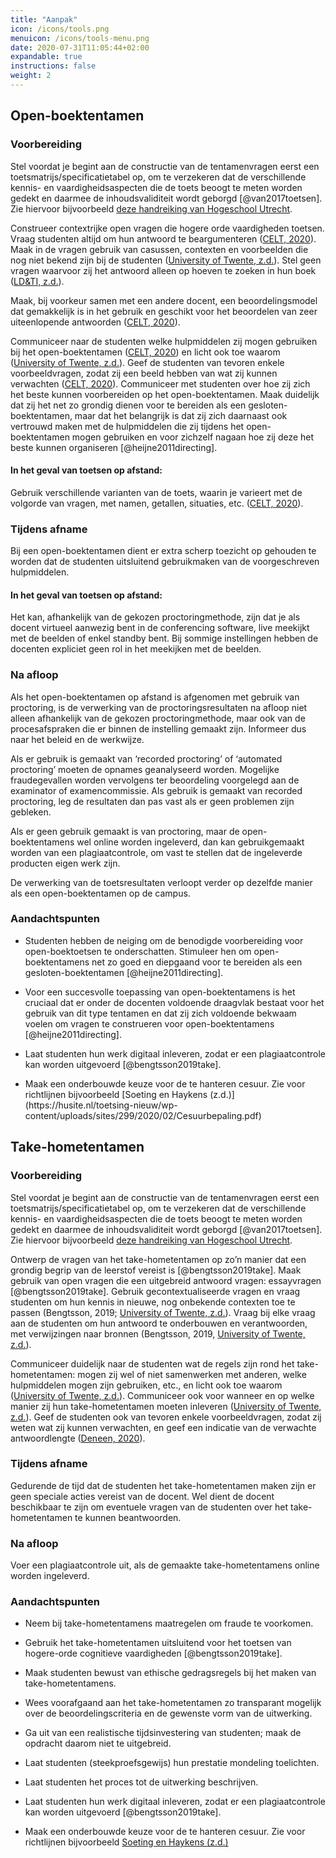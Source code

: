 ```yaml
---
title: "Aanpak"
icon: /icons/tools.png
menuicon: /icons/tools-menu.png
date: 2020-07-31T11:05:44+02:00
expandable: true
instructions: false
weight: 2
--- 
```


## Open-boektentamen

### Voorbereiding

Stel voordat je begint aan de constructie van de tentamenvragen eerst een toetsmatrijs/specificatietabel op, om te verzekeren dat de verschillende kennis- en vaardigheidsaspecten die de toets beoogt te meten worden gedekt en daarmee de inhoudsvaliditeit wordt geborgd [@van2017toetsen]. Zie hiervoor bijvoorbeeld [deze handreiking van Hogeschool Utrecht](https://husite.nl/toetsing-nieuw/toetscyclus/constructie/het-opstellen-van-een-toetsmatrijs/).

Construeer contextrijke open vragen die hogere orde vaardigheden toetsen. Vraag studenten altijd om hun antwoord te beargumenteren ([CELT, 2020](https://www.utwente.nl/en/telt/online-lectures/remote-assessment/how-to-design-and-execute-an-online-open-book-exam-2.pdf)). Maak in de vragen gebruik van casussen, contexten en voorbeelden die nog niet bekend zijn bij de studenten ([University of Twente, z.d.](https://www.utwente.nl/en/telt/online-lectures/remote-assessment/online-examination/open-book-exam/)). Stel geen vragen waarvoor zij het antwoord alleen op hoeven te zoeken in hun boek ([LD&TI, z.d.](https://www.newcastle.edu.au/__data/assets/pdf_file/0006/268980/LDTI-Open-Book-Exams.pdf)).

Maak, bij voorkeur samen met een andere docent, een beoordelingsmodel dat gemakkelijk is in het gebruik en geschikt voor het beoordelen van zeer uiteenlopende antwoorden ([CELT, 2020](https://www.utwente.nl/en/telt/online-lectures/remote-assessment/how-to-design-and-execute-an-online-open-book-exam-2.pdf)).

Communiceer naar de studenten welke hulpmiddelen zij mogen gebruiken bij het open-boektentamen ([CELT, 2020](https://www.utwente.nl/en/telt/online-lectures/remote-assessment/how-to-design-and-execute-an-online-open-book-exam-2.pdf)) en licht ook toe waarom ([University of Twente, z.d.](https://www.utwente.nl/en/telt/online-lectures/remote-assessment/online-examination/open-book-exam/)). Geef de studenten van tevoren enkele voorbeeldvragen, zodat zij een beeld hebben van wat zij kunnen verwachten ([CELT, 2020](https://www.utwente.nl/en/telt/online-lectures/remote-assessment/how-to-design-and-execute-an-online-open-book-exam-2.pdf)). Communiceer met studenten over hoe zij zich het beste kunnen voorbereiden op het open-boektentamen. Maak duidelijk dat zij het net zo grondig dienen voor te bereiden als een gesloten-boektentamen, maar dat het belangrijk is dat zij zich daarnaast ook vertrouwd maken met de hulpmiddelen die zij tijdens het open-boektentamen mogen gebruiken en voor zichzelf nagaan hoe zij deze het beste kunnen organiseren [@heijne2011directing].

#### In het geval van toetsen op afstand:

Gebruik verschillende varianten van de toets, waarin je varieert met de volgorde van vragen, met namen, getallen, situaties, etc. ([CELT, 2020](https://www.utwente.nl/en/telt/online-lectures/remote-assessment/how-to-design-and-execute-an-online-open-book-exam-2.pdf)).

### Tijdens afname

Bij een open-boektentamen dient er extra scherp toezicht op gehouden te worden dat de studenten uitsluitend gebruikmaken van de voorgeschreven hulpmiddelen.

#### In het geval van toetsen op afstand:

Het kan, afhankelijk van de gekozen proctoringmethode, zijn dat je als docent virtueel aanwezig bent in de conferencing software, live meekijkt met de beelden of enkel standby bent. Bij sommige instellingen hebben de docenten expliciet geen rol in het meekijken met de beelden.

### Na afloop

Als het open-boektentamen op afstand is afgenomen met gebruik van proctoring, is de verwerking van de proctoringsresultaten na afloop niet alleen afhankelijk van de gekozen proctoringmethode, maar ook van de procesafspraken die er binnen de instelling gemaakt zijn. Informeer dus naar het beleid en de werkwijze.

Als er gebruik is gemaakt van ‘recorded proctoring’ of ‘automated proctoring’ moeten de opnames geanalyseerd worden. Mogelijke fraudegevallen worden vervolgens ter beoordeling voorgelegd aan de examinator of examencommissie. Als gebruik is gemaakt van recorded proctoring, leg de resultaten dan pas vast als er geen problemen zijn gebleken.

Als er geen gebruik gemaakt is van proctoring, maar de open-boektentamens wel online worden ingeleverd, dan kan gebruikgemaakt worden van een plagiaatcontrole, om vast te stellen dat de ingeleverde producten eigen werk zijn.

De verwerking van de toetsresultaten verloopt verder op dezelfde manier als een open-boektentamen op de campus.

### Aandachtspunten

* 	Studenten hebben de neiging om de benodigde voorbereiding voor open-boektoetsen te onderschatten. Stimuleer hen om open-boektentamens net zo goed en diepgaand voor te bereiden als een gesloten-boektentamen [@heijne2011directing].

* 	Voor een succesvolle toepassing van open-boektentamens is het cruciaal dat er onder de docenten voldoende draagvlak bestaat voor het gebruik van dit type tentamen en dat zij zich voldoende bekwaam voelen om vragen te construeren voor open-boektentamens [@heijne2011directing].

*	Laat studenten hun werk digitaal inleveren, zodat er een plagiaatcontrole kan worden uitgevoerd [@bengtsson2019take].

* Maak een onderbouwde keuze voor de te hanteren cesuur. Zie voor richtlijnen bijvoorbeeld [Soeting en Haykens (z.d.)] (https://husite.nl/toetsing-nieuw/wp-content/uploads/sites/299/2020/02/Cesuurbepaling.pdf)

## Take-hometentamen

### Voorbereiding

Stel voordat je begint aan de constructie van de tentamenvragen eerst een toetsmatrijs/specificatietabel op, om te verzekeren dat de verschillende kennis- en vaardigheidsaspecten die de toets beoogt te meten worden gedekt en daarmee de inhoudsvaliditeit wordt geborgd [@van2017toetsen]. Zie hiervoor bijvoorbeeld [deze handreiking van Hogeschool Utrecht](https://husite.nl/toetsing-nieuw/toetscyclus/constructie/het-opstellen-van-een-toetsmatrijs/).

Ontwerp de vragen van het take-hometentamen op zo’n manier dat een grondig begrip van de leerstof vereist is [@bengtsson2019take]. Maak gebruik van open vragen die een uitgebreid antwoord vragen: essayvragen [@bengtsson2019take]. Gebruik gecontextualiseerde vragen en vraag studenten om hun kennis in nieuwe, nog onbekende contexten toe te passen (Bengtsson, 2019; [University of Twente, z.d.](https://www.utwente.nl/en/telt/online-lectures/remote-assessment/online-examination/open-book-exam/)). Vraag bij elke vraag aan de studenten om hun antwoord te onderbouwen en verantwoorden, met verwijzingen naar bronnen (Bengtsson, 2019, [University of Twente, z.d.](https://www.utwente.nl/en/telt/online-lectures/remote-assessment/online-examination/open-book-exam/)).

Communiceer duidelijk naar de studenten wat de regels zijn rond het take-hometentamen: mogen zij wel of niet samenwerken met anderen, welke hulpmiddelen mogen zijn gebruiken, etc., en licht ook toe waarom ([University of Twente, z.d.](https://www.utwente.nl/en/telt/online-lectures/remote-assessment/online-examination/open-book-exam/)). Communiceer ook voor wanneer en op welke manier zij hun take-hometentamen moeten inleveren ([University of Twente, z.d.](https://www.utwente.nl/en/telt/online-lectures/remote-assessment/online-examination/open-book-exam/)). Geef de studenten ook van tevoren enkele voorbeeldvragen, zodat zij weten wat zij kunnen verwachten, en geef een indicatie van de verwachte antwoordlengte ([Deneen, 2020](https://melbourne-cshe.unimelb.edu.au/__data/assets/pdf_file/0010/3341944/closed-book-to-open-book-exam_final.pdf)).

### Tijdens afname

Gedurende de tijd dat de studenten het take-hometentamen maken zijn er geen speciale acties vereist van de docent. Wel dient de docent beschikbaar te zijn om eventuele vragen van de studenten over het take-hometentamen te kunnen beantwoorden.

### Na afloop

Voer een plagiaatcontrole uit, als de gemaakte take-hometentamens online worden ingeleverd.

### Aandachtspunten

*	Neem bij take-hometentamens maatregelen om fraude te voorkomen.

*	Gebruik het take-hometentamen uitsluitend voor het toetsen van hogere-orde cognitieve vaardigheden [@bengtsson2019take].

*	Maak studenten bewust van ethische gedragsregels bij het maken van take-hometentamens.

*	Wees voorafgaand aan het take-hometentamen zo transparant mogelijk over de beoordelingscriteria en de gewenste vorm van de uitwerking.

*	Ga uit van een realistische tijdsinvestering van studenten; maak de opdracht daarom niet te uitgebreid.

*	Laat studenten (steekproefsgewijs) hun prestatie mondeling toelichten.

*	Laat studenten het proces tot de uitwerking beschrijven.

*	Laat studenten hun werk digitaal inleveren, zodat er een plagiaatcontrole kan worden uitgevoerd [@bengtsson2019take].

*	Maak een onderbouwde keuze voor de te hanteren cesuur. Zie voor richtlijnen bijvoorbeeld [Soeting en Haykens (z.d.)](https://husite.nl/toetsing-nieuw/wp-content/uploads/sites/299/2020/02/Cesuurbepaling.pdf)